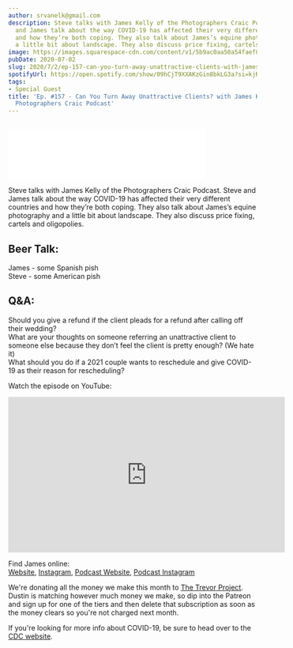 ```yaml
---
author: srvanelk@gmail.com
description: Steve talks with James Kelly of the Photographers Craic Podcast. Steve
  and James talk about the way COVID-19 has affected their very different countries
  and how they’re both coping. They also talk about James’s equine photography and
  a little bit about landscape. They also discuss price fixing, cartels and oligopolies.
image: https://images.squarespace-cdn.com/content/v1/5b9ac0aa50a54faef024c950/1593668530438-4ZN3FYR3KO1ON1WSFYMV/IMG_2889.JPG?format=original
pubDate: 2020-07-02
slug: 2020/7/2/ep-157-can-you-turn-away-unattractive-clients-with-james-kelly-of-the-photographers-craic-podcast
spotifyUrl: https://open.spotify.com/show/09hCjT9XXAKzGin8bkLG3a?si=kjRZvQ1JTb6Ov3HVzSSlWA
tags:
- Special Guest
title: 'Ep. #157 - Can You Turn Away Unattractive Clients? with James Kelly of the
  Photographers Craic Podcast'
---
```


<figure>
  <img src="https://images.squarespace-cdn.com/content/v1/5b9ac0aa50a54faef024c950/1593668530438-4ZN3FYR3KO1ON1WSFYMV/IMG_2889.JPG?format=original" alt="" />
</figure>
<iframe class="embedly-embed" src="//cdn.embedly.com/widgets/media.html?src=https%3A%2F%2Fanchor.fm%2Fweddingphotohangover%2Fembed%2Fepisodes%2FEp--157---Can-You-Turn-Away-Unattractive-Clients--with-James-Kelly-of-the-Photographers-Craic-Podcast-eg6vc2&display_name=Anchor+FM+Inc.&url=https%3A%2F%2Fanchor.fm%2Fweddingphotohangover%2Fepisodes%2FEp--157---Can-You-Turn-Away-Unattractive-Clients--with-James-Kelly-of-the-Photographers-Craic-Podcast-eg6vc2&image=https%3A%2F%2Fd3t3ozftmdmh3i.cloudfront.net%2Fproduction%2Fpodcast_uploaded_episode400%2F805714%2F805714-1593668313339-1b9398a97ea1d.jpg&key=61d05c9d54e8455ea7a9677c366be814&type=text%2Fhtml&schema=anchor&wmode=opaque" width="400" height="102" scrolling="no" title="Anchor FM Inc. embed" frameborder="0" allow="autoplay; fullscreen" allowfullscreen="true"></iframe>

Steve talks with James Kelly of the Photographers Craic Podcast. Steve and James talk about the way COVID-19 has affected their very different countries and how they’re both coping. They also talk about James’s equine photography and a little bit about landscape. They also discuss price fixing, cartels and oligopolies.

## Beer Talk:  
James - some Spanish pish  
Steve - some American pish

## Q&A:  
Should you give a refund if the client pleads for a refund after calling off their wedding?  
What are your thoughts on someone referring an unattractive client to someone else because they don’t feel the client is pretty enough? (We hate it)  
What should you do if a 2021 couple wants to reschedule and give COVID-19 as their reason for rescheduling?

Watch the episode on YouTube:

<iframe width="560" height="315" src="https://www.youtube.com/embed/D2QbS1JF4NY" frameborder="0" allow="autoplay; encrypted-media" allowfullscreen></iframe>

Find James online:  
[Website](https://www.jameskelly.co/), [Instagram](https://www.instagram.com/jameskelly_photo/), [Podcast Website](https://www.justjamesk.com/photographerscraic), [Podcast Instagram](https://www.instagram.com/photographerscraic/)

We're donating all the money we make this month to [The Trevor Project](https://www.thetrevorproject.org/). Dustin is matching however much money we make, so dip into the Patreon and sign up for one of the tiers and then delete that subscription as soon as the money clears so you're not charged next month.

If you're looking for more info about COVID-19, be sure to head over to the [CDC website](https://www.cdc.gov/coronavirus/2019-ncov/index.html).